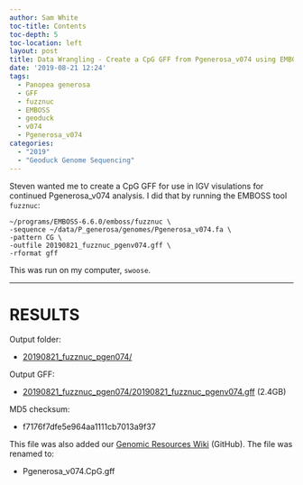 ```yaml
---
author: Sam White
toc-title: Contents
toc-depth: 5
toc-location: left
layout: post
title: Data Wrangling - Create a CpG GFF from Pgenerosa_v074 using EMBOSS fuzznuc on Swoose
date: '2019-08-21 12:24'
tags:
  - Panopea generosa
  - GFF
  - fuzznuc
  - EMBOSS
  - geoduck
  - v074
  - Pgenerosa_v074
categories:
  - "2019"
  - "Geoduck Genome Sequencing"
---
```

Steven wanted me to create a CpG GFF for use in IGV visulations for continued Pgenerosa_v074 analysis. I did that by running the EMBOSS tool `fuzznuc`:

```shell
~/programs/EMBOSS-6.6.0/emboss/fuzznuc \
-sequence ~/data/P_generosa/genomes/Pgenerosa_v074.fa \
-pattern CG \
-outfile 20190821_fuzznuc_pgenv074.gff \
-rformat gff
```

This was run on my computer, `swoose`.

---

# RESULTS

Output folder:

- [20190821_fuzznuc_pgen074/](https://gannet.fish.washington.edu/Atumefaciens/20190821_fuzznuc_pgen074/)

Output GFF:

- [20190821_fuzznuc_pgen074/20190821_fuzznuc_pgenv074.gff](https://gannet.fish.washington.edu/Atumefaciens/20190821_fuzznuc_pgen074/20190821_fuzznuc_pgenv074.gff) (2.4GB)

MD5 checksum:

- f7176f7dfe5e964aa1111cb7013a9f37

This file was also added our [Genomic Resources Wiki](https://github.com/RobertsLab/resources/wiki/Genomic-Resources) (GitHub). The file was renamed to:

- Pgenerosa_v074.CpG.gff
